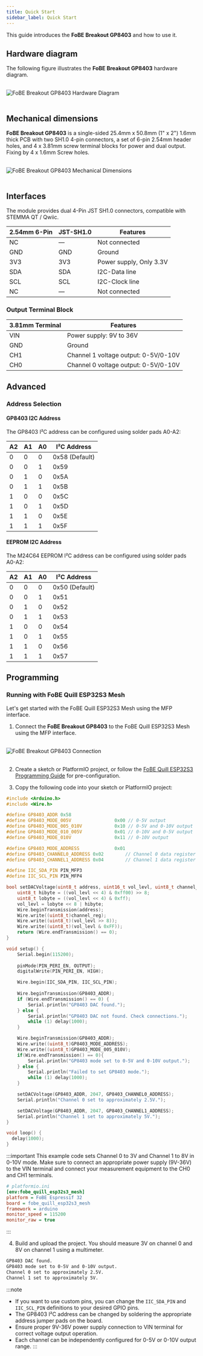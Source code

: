```yaml
---
title: Quick Start
sidebar_label: Quick Start
---
```


This guide introduces the **FoBE Breakout GP8403** and how to use it.

## Hardware diagram

The following figure illustrates the **FoBE Breakout GP8403** hardware diagram.

<br/>
<div style={{ textAlign: 'center' }}>
  <img src="/img/products/f2210-r1a.digram.png" alt="FoBE Breakout GP8403 Hardware Diagram" style={{ width: '80%', height: 'auto' }} />
</div>
<br/>

## Mechanical dimensions

**FoBE Breakout GP8403** is a single-sided 25.4mm x 50.8mm (1" x 2") 1.6mm thick PCB with two SH1.0 4-pin connectors, a set of 6-pin 2.54mm header holes, and 4 x 3.81mm screw terminal blocks for power and dual output. Fixing by 4 x 1.6mm Screw holes.

<br/>
<div style={{ textAlign: 'center' }}>
  <img src="/img/products/f2210-r1a.dimensions.png" alt="FoBE Breakout GP8403 Mechanical Dimensions" style={{ width: '80%', height: 'auto' }} />
</div>
<br/>

## Interfaces

The module provides dual 4-Pin JST SH1.0 connectors, compatible with STEMMA QT / Qwiic.

|2.54mm 6-Pin |JST-SH1.0 |Features |
|-----------------------|--------|---------|
|NC |— |Not connected |
|GND |GND |Ground |
|3V3 |3V3 |Power supply, Only 3.3V |
|SDA |SDA |I2C-Data line |
|SCL |SCL |I2C-Clock line |
|NC |— |Not connected |

### Output Terminal Block

|3.81mm Terminal |Features |
|----------------|---------|
|VIN |Power supply: 9V to 36V |
|GND |Ground |
|CH1 |Channel 1 voltage output: 0-5V/0-10V |
|CH0 |Channel 0 voltage output: 0-5V/0-10V |

## Advanced

### Address Selection

#### GP8403 I2C Address
The GP8403 I²C address can be configured using solder pads A0-A2:

|A2 |A1 |A0 |I²C Address |
|---|---|---|------------|
|0 |0 |0 |0x58 (Default) |
|0 |0 |1 |0x59 |
|0 |1 |0 |0x5A |
|0 |1 |1 |0x5B |
|1 |0 |0 |0x5C |
|1 |0 |1 |0x5D |
|1 |1 |0 |0x5E |
|1 |1 |1 |0x5F |

#### EEPROM I2C Address
The M24C64 EEPROM I²C address can be configured using solder pads A0-A2:

|A2 |A1 |A0 |I²C Address |
|---|---|---|------------|
|0 |0 |0 |0x50 (Default) |
|0 |0 |1 |0x51 |
|0 |1 |0 |0x52 |
|0 |1 |1 |0x53 |
|1 |0 |0 |0x54 |
|1 |0 |1 |0x55 |
|1 |1 |0 |0x56 |
|1 |1 |1 |0x57 |

## Programming

### Running with FoBE Quill ESP32S3 Mesh

Let's get started with the FoBE Quill ESP32S3 Mesh using the MFP interface.

1. Connect the **FoBE Breakout GP8403** to the FoBE Quill ESP32S3 Mesh using the MFP interface.
<br/>
<div style={{ textAlign: 'center' }}>
  <img src="/img/products/breakout-debugger-connection1.png" alt="FoBE Breakout GP8403 Connection" style={{ width: '80%', height: 'auto' }} />
</div>
<br/>

2. Create a sketch or PlatformIO project, or follow the [FoBE Quill ESP32S3 Programming Guide](/product/f1102/programming) for pre-configuration.

3. Copy the following code into your sketch or PlatformIO project:

```C++
#include <Arduino.h>
#include <Wire.h>

#define GP8403_ADDR 0x58
#define GP8403_MODE_005V                0x00 // 0-5V output
#define GP8403_MODE_005_010V            0x10 // 0-5V and 0-10V output
#define GP8403_MODE_010_005V            0x01 // 0-10V and 0-5V output
#define GP8403_MODE_010V                0x11 // 0-10V output

#define GP8403_MODE_ADDRESS             0x01
#define GP8403_CHANNEL0_ADDRESS 0x02        // Channel 0 data register
#define GP8403_CHANNEL1_ADDRESS 0x04        // Channel 1 data register

#define IIC_SDA_PIN PIN_MFP3
#define IIC_SCL_PIN PIN_MFP4

bool setDACVoltage(uint8_t address, uint16_t vol_levl, uint8_t channel_reg) {
    uint8_t hibyte = ((vol_levl << 4) & 0xff00) >> 8; 
    uint8_t lobyte = ((vol_levl << 4) & 0xff);
    vol_levl = lobyte << 8 | hibyte;
    Wire.beginTransmission(address);
    Wire.write((uint8_t)channel_reg);
    Wire.write((uint8_t)(vol_levl >> 8));
    Wire.write((uint8_t)(vol_levl & 0xFF));
    return (Wire.endTransmission() == 0);
}

void setup() {
    Serial.begin(115200);
    
    pinMode(PIN_PERI_EN, OUTPUT);
    digitalWrite(PIN_PERI_EN, HIGH);

    Wire.begin(IIC_SDA_PIN, IIC_SCL_PIN);
    
    Wire.beginTransmission(GP8403_ADDR);
    if (Wire.endTransmission() == 0) {
        Serial.println("GP8403 DAC found.");
    } else {
        Serial.println("GP8403 DAC not found. Check connections.");
        while (1) delay(1000);
    }

    Wire.beginTransmission(GP8403_ADDR);
    Wire.write((uint8_t)GP8403_MODE_ADDRESS);
    Wire.write((uint8_t)GP8403_MODE_005_010V);
    if(Wire.endTransmission() == 0){
        Serial.println("GP8403 mode set to 0-5V and 0-10V output.");
    } else {
        Serial.println("Failed to set GP8403 mode.");
        while (1) delay(1000);
    }

    setDACVoltage(GP8403_ADDR, 2047, GP8403_CHANNEL0_ADDRESS);
    Serial.println("Channel 0 set to approximately 2.5V.");

    setDACVoltage(GP8403_ADDR, 2047, GP8403_CHANNEL1_ADDRESS);
    Serial.println("Channel 1 set to approximately 5V.");
}

void loop() {
  delay(1000);
}
```

:::important
This example code sets Channel 0 to 3V and Channel 1 to 8V in 0-10V mode. Make sure to connect an appropriate power supply (9V-36V) to the VIN terminal and connect your measurement equipment to the CH0 and CH1 terminals.

```ini
# platformio.ini
[env:fobe_quill_esp32s3_mesh]
platform = FoBE Espressif 32
board = fobe_quill_esp32s3_mesh
framework = arduino
monitor_speed = 115200
monitor_raw = true
```
:::

4. Build and upload the project. You should measure 3V on channel 0 and 8V on channel 1 using a multimeter.

```bash
GP8403 DAC found.
GP8403 mode set to 0-5V and 0-10V output.
Channel 0 set to approximately 2.5V.
Channel 1 set to approximately 5V.
```

:::note
- If you want to use custom pins, you can change the `IIC_SDA_PIN` and `IIC_SCL_PIN` definitions to your desired GPIO pins.
- The GP8403 I²C address can be changed by soldering the appropriate address jumper pads on the board.
- Ensure proper 9V-36V power supply connection to VIN terminal for correct voltage output operation.
- Each channel can be independently configured for 0-5V or 0-10V output range.
:::